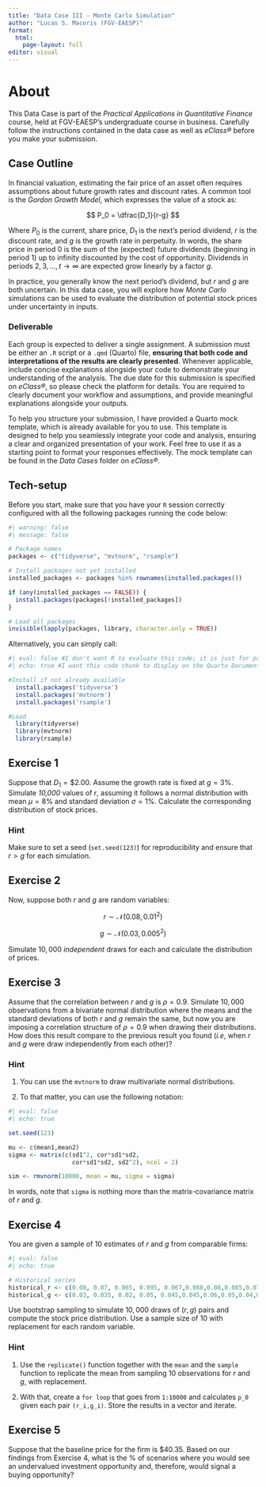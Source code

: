 ```yaml
---
title: "Data Case III - Monte Carlo Simulation"
author: "Lucas S. Macoris (FGV-EAESP)"
format:
  html:
    page-layout: full
editor: visual
---
```


# About

This Data Case is part of the *Practical Applications in Quantitative Finance* course, held at FGV-EAESP's undergraduate course in business. Carefully follow the instructions contained in the data case as well as *eClass®* before you make your submission.

## Case Outline

In financial valuation, estimating the fair price of an asset often requires assumptions about future growth rates and discount rates. A common tool is the *Gordon Growth Model*, which expresses the value of a stock as:

$$
P_0 = \dfrac{D_1}{r-g}
$$

Where $P_0$ is the current, share price, $D_1$ is the next's period dividend, $r$ is the discount rate, and $g$ is the growth rate in perpetuity. In words, the share price in period $0$ is the sum of the (expected) future dividends (beginning in period $1$) up to infinity discounted by the cost of opportunity. Dividends in periods $2,3,...,t\rightarrow\infty$ are expected grow linearly by a factor $g$.

In practice, you generally know the next period's dividend, but $r$ and $g$ are both uncertain. In this data case, you will explore how *Monte Carlo* simulations can be used to evaluate the distribution of potential stock prices under uncertainty in inputs.

::: callout-important
### Deliverable

Each group is expected to deliver a single assignment. A submission must be either an `.R` script or a `.qmd` (Quarto) file, **ensuring that both code and interpretations of the results are clearly presented**. Whenever applicable, include concise explanations alongside your code to demonstrate your understanding of the analysis. The due date for this submission is specified on *eClass®*, so please check the platform for details. You are required to clearly document your workflow and assumptions, and provide meaningful explanations alongside your outputs.

To help you structure your submission, I have provided a Quarto mock template, which is already available for you to use. This template is designed to help you seamlessly integrate your code and analysis, ensuring a clear and organized presentation of your work. Feel free to use it as a starting point to format your responses effectively. The mock template can be found in the *Data Cases* folder on *eClass®*.
:::

## Tech-setup

Before you start, make sure that you have your `R` session correctly configured with all the following packages running the code below:

```r
#| warning: false
#| message: false

# Package names
packages <- c("tidyverse", "mvtnorm", "rsample")

# Install packages not yet installed
installed_packages <- packages %in% rownames(installed.packages())

if (any(installed_packages == FALSE)) {
  install.packages(packages[!installed_packages])
}

# Load all packages
invisible(lapply(packages, library, character.only = TRUE))


```

Alternatively, you can simply call:

```r
#| eval: false #I don't want R to evaluate this code; it is just for presentation purposes
#| echo: true #I want this code chunk to display on the Quarto Document

#Install if not already available
  install.packages('tidyverse')
  install.packages('mvtnorm')
  install.packages('rsample')

#Load
  library(tidyverse)
  library(mvtnorm)
  library(rsample)

```

## Exercise 1

Suppose that $D_1=\$2.00$. Assume the growth rate is fixed at $g=3\%$. Simulate *10,000* values of $r$, assuming it follows a normal distribution with mean $\mu=8\%$ and standard deviation $\sigma=1\%$. Calculate the corresponding distribution of stock prices.

::: callout-tip
### Hint

Make sure to set a seed (`set.seed(123)`) for reproducibility and ensure that $r>g$ for each simulation.
:::

## Exercise 2

Now, suppose both $r$ and $g$ are random variables:

$$
r \sim \mathcal N(0.08,0.01^2)
$$

$$
g \sim \mathcal N(0.03,0.005^2)
$$

Simulate $10,000$ *independent* draws for each and calculate the distribution of prices.

## Exercise 3

Assume that the correlation between $r$ and $g$ is $\rho=0.9$. Simulate $10,000$ observations from a bivariate normal distribution where the means and the standard deviations of both $r$ and $g$ remain the same, but now you are imposing a correlation structure of $\rho=0.9$ when drawing their distributions. How does this result compare to the previous result you found (*i.e*, when $r$ and $g$ were draw independently from each other)?

::: callout-tip
### Hint

1.  You can use the `mvtnorm` to draw multivariate normal distributions.

2.  To that matter, you can use the following notation:

```r
#| eval: false
#| echo: true

set.seed(123)

mu <- c(mean1,mean2)
sigma <- matrix(c(sd1^2, cor*sd1*sd2,
                  cor*sd1*sd2, sd2^2), ncol = 2)

sim <- rmvnorm(10000, mean = mu, sigma = sigma)

```

In words, note that `sigma` is nothing more than the matrix-covariance matrix of $r$ and $g$.
:::

## Exercise 4

You are given a sample of $10$ estimates of $r$ and $g$ from comparable firms:

```r
#| eval: false
#| echo: true

# Historical series
historical_r <- c(0.08, 0.07, 0.065, 0.095, 0.067,0.088,0.08,0.085,0.079,0.077)
historical_g <- c(0.03, 0.035, 0.02, 0.05, 0.045,0.045,0.06,0.05,0.04,0.01)

```

Use bootstrap sampling to simulate $10,000$ draws of $(r,g)$ pairs and compute the stock price distribution. Use a sample size of $10$ with replacement for each random variable.

::: callout-tip
### Hint

1.  Use the `replicate()` function together with the `mean` and the `sample` function to replicate the mean from sampling $10$ observations for $r$ and $g$, with replacement.

2.  With that, create a `for loop` that goes from `1:10000` and calculates `p_0` given each pair `(r_i,g_i)`. Store the results in a vector and iterate.
:::

## Exercise 5

Suppose that the baseline price for the firm is $\$40.35$. Based on our findings from Exercise 4, what is the % of scenarios where you would see an undervalued investment opportunity and, therefore, would signal a buying opportunity?
